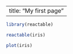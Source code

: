 --
title: "My first page"
---

```r
library(reactable)
```

```r
reactable(iris)
```
```r
plot(iris)
```


